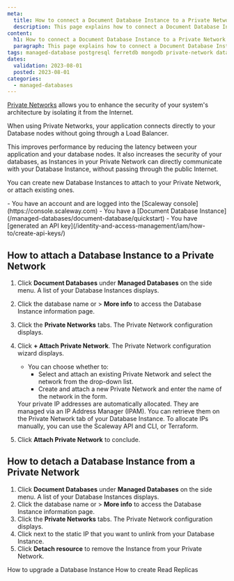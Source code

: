 ```yaml
---
meta:
  title: How to connect a Document Database Instance to a Private Network
  description: This page explains how to connect a Document Database Instance to a Private Network
content:
  h1: How to connect a Document Database Instance to a Private Network
  paragraph: This page explains how to connect a Document Database Instance to a Private Network
tags: managed-database postgresql ferretdb mongodb private-network database-instance
dates:
  validation: 2023-08-01
  posted: 2023-08-01
categories:
  - managed-databases
---
```


[Private Networks](/network/vpc/concepts/#private-networks) allows you to enhance the security of your system's architecture by isolating it from the Internet.

When using Private Networks, your application connects directly to your Database nodes without going through a Load Balancer.

This improves performance by reducing the latency between your application and your database nodes. It also increases the security of your databases, as Instances in your Private Network can directly communicate with your Database Instance, without passing through the public Internet.

You can create new Database Instances to attach to your Private Network, or attach existing ones.

<Macro id="iam-requirements" />

<Message type="requirement">
  - You have an account and are logged into the [Scaleway console](https://console.scaleway.com)
  - You have a [Document Database Instance](/managed-databases/document-database/quickstart)
  - You have [generated an API key](/identity-and-access-management/iam/how-to/create-api-keys/)
</Message>

## How to attach a Database Instance to a Private Network

1. Click **Document Databases** under **Managed Databases** on the side menu. A list of your Database Instances displays.
2. Click the database name or <Icon name="more" /> > **More info** to access the Database Instance information page.
3. Click the **Private Networks** tabs. The Private Network configuration displays.
4. Click **+ Attach Private Network**. The Private Network configuration wizard displays.
    - You can choose whether to:
        - Select and attach an existing Private Network and select the network from the drop-down list.
        - Create and attach a new Private Network and enter the name of the network in the form.

    <Message type="important">
      Your private IP addresses are automatically allocated. They are managed via an IP Address Manager (IPAM). You can retrieve them on the Private Network tab of your Database Instance. To allocate IPs manually, you can use the Scaleway API and CLI, or Terraform.
    </Message>
5. Click **Attach Private Network** to conclude.

## How to detach a Database Instance from a Private Network

1. Click **Document Databases** under **Managed Databases** on the side menu. A list of your Database Instances displays.
2. Click the database name or <Icon name="more" /> > **More info** to access the Database Instance information page.
3. Click the **Private Networks** tabs. The Private Network configuration displays.
4. Click <Icon name="unlink" /> next to the static IP that you want to unlink from your Database Instance.
5. Click **Detach resource** to remove the Instance from your Private Network.


<Navigation title="See Also">
  <PreviousButton to="/managed-databases/document-database/how-to/upgrade-a-database-instance">How to upgrade a Database Instance</PreviousButton>
  <NextButton to="/managed-databases/document-database/how-to/create-read-replica">How to create Read Replicas</NextButton>
</Navigation>